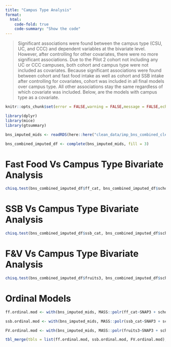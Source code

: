 ```yaml
---
title: "Campus Type Analysis"
format:
  html:
    code-fold: true
    code-summary: "Show the code"
---
```


> Significant associations were found between the campus type (CSU, UC, and CCC) and dependent variables at the bivariate level. However, after controlling for other covariates, there were no more significant associations. Due to the Pilot 2 cohort not including any UC or CCC campuses, both cohort and campus type were not included as covariates. Because significant associations were found between cohort and fast food intake as well as cohort and SSB intake after controlling for covariates, cohort was included in all final models over campus type. All other associations stay the same regardless of which covariate was included. Below, are the models with campus type as a covariate. 

```r
knitr::opts_chunk$set(error = FALSE,warning = FALSE,message = FALSE,echo = TRUE)

library(dplyr)
library(mice)
library(gtsummary)

bns_imputed_mids <- readRDS(here::here("clean_data/imp_bns_combined_clean_mids.RData"))

bns_combined_imputed_df <- complete(bns_imputed_mids, fill = 3)

```

# Fast Food Vs Campus Type Bivariate Analysis

```r

chisq.test(bns_combined_imputed_df$ff_cat, bns_combined_imputed_df$school2)

```

# SSB Vs Campus Type Bivariate Analysis

```r

chisq.test(bns_combined_imputed_df$ssb_cat, bns_combined_imputed_df$school2)

```

# F&V Vs Campus Type Bivariate Analysis

```r

chisq.test(bns_combined_imputed_df$fruits3, bns_combined_imputed_df$school2)

```

# Ordinal Models

```r


ff.ordinal.mod <- with(bns_imputed_mids, MASS::polr(ff_cat~SNAP3 + school2 + gender + race_eth + age + physical_activity + storage_room + health_conscious + living_with_family + cooking_confident + food_insecure_2item + paid_work_hours_tens + homelessness_year, Hess=TRUE)) %>% tbl_regression(exponentiate = TRUE) %>% bold_p()

ssb.ordinal.mod <- with(bns_imputed_mids, MASS::polr(ssb_cat~SNAP3 + school2 + race_eth + gender + age + units_four + unpaid_work_hours_tens + paid_work_hours_tens + caregiving_hours_tens + health_conscious + storage_access + physical_activity + homelessness_year, Hess=TRUE)) %>% tbl_regression(exponentiate = TRUE) %>% bold_p()

FV.ordinal.mod <- with(bns_imputed_mids, MASS::polr(fruits3~SNAP3 + school2 + gender + race_eth + age  + health_conscious + cooking_confident + physical_activity + storage_room + food_insecure_2item + firstgen, Hess=TRUE)) %>% tbl_regression(exponentiate = TRUE) %>% bold_p()

tbl_merge(tbls = list(ff.ordinal.mod, ssb.ordinal.mod, FV.ordinal.mod), tab_spanner = c("**Fast Food Model**", "**SSB Model**", "**F&V Model**"))

```
